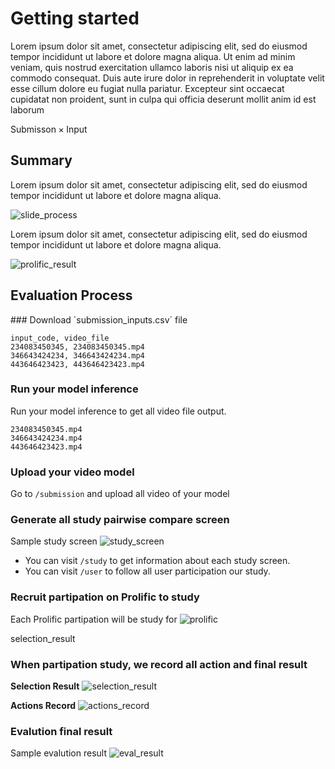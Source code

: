 
# Getting started

Lorem ipsum dolor sit amet, consectetur adipiscing elit, sed do eiusmod tempor incididunt ut labore et dolore magna aliqua. Ut enim ad minim veniam, quis nostrud exercitation ullamco laboris nisi ut aliquip ex ea commodo consequat. Duis aute irure dolor in reprehenderit in voluptate velit esse cillum dolore eu fugiat nulla pariatur. Excepteur sint occaecat cupidatat non proident, sunt in culpa qui officia deserunt mollit anim id est laborum

$\text{Submisson} \times \text{Input}$

## Summary

Lorem ipsum dolor sit amet, consectetur adipiscing elit, sed do eiusmod tempor incididunt ut labore et dolore magna aliqua.

![slide_process](/slide_process.png)

Lorem ipsum dolor sit amet, consectetur adipiscing elit, sed do eiusmod tempor incididunt ut labore et dolore magna aliqua.

![prolific_result](/prolific_result.png)

## Evaluation Process

<Steps>
### Download `submission_inputs.csv` file

```text
input_code, video_file
234083450345, 234083450345.mp4
346643424234, 346643424234.mp4
443646423423, 443646423423.mp4
```

### Run your model inference

Run your model inference to get all video file output.

```text
234083450345.mp4
346643424234.mp4
443646423423.mp4
```

### Upload your video model

Go to `/submission` and upload all video of your model

### Generate all study pairwise compare screen

Sample study screen
![study_screen](/study_screen.png)

- You can visit `/study` to get information about each study screen.
- You can visit `/user` to follow all user participation our study.

### Recruit partipation on Prolific to study

Each Prolific partipation will be study for
![prolific](/prolific.png)

selection_result

### When partipation study, we record all action and final result

**Selection Result**
![selection_result](/selection_result.png)

**Actions Record**
![actions_record](/actions_record.png)

### Evalution final result

Sample evalution result
![eval_result](/eval_result.png)

</Steps>
